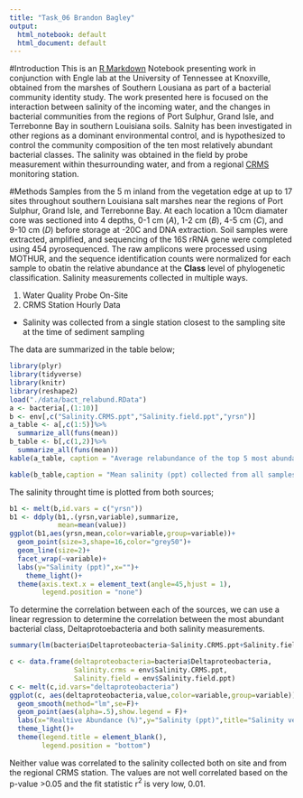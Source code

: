 ```yaml
---
title: "Task_06 Brandon Bagley"
output:
  html_notebook: default
  html_document: default
---
```

#Introduction
This is an [R Markdown](http://rmarkdown.rstudio.com) Notebook presenting work in conjunction with Engle lab at the University of Tennessee at Knoxville, obtained from the marshes of Southern Lousiana as part of a bacterial community identity study.   The work presented here is focused on the interaction between salinity of the incoming water, and the changes in bacterial communities from the regions of Port Sulphur, Grand Isle, and Terrebonne Bay in southern Louisiana soils.  Salnity has been investigated in other regions as a dominant environmental control, and is hypothesized to control the community composition of the ten most relatively abundant bacterial classes.  The salinity was obtained in the field by probe measurement within thesurrounding  water, and from a regional [CRMS](https://lacoast.gov/crms2) monitoring station.

#Methods
Samples from the 5 m inland from the vegetation edge at up to 17 sites throughout southern Louisiana salt marshes near the regions of Port Sulphur, Grand Isle, and Terrebonne Bay.  At each location a 10cm diamater core was sectioned into 4 depths, 0-1 cm (*A*), 1-2 cm (*B*), 4-5 cm (*C*), and 9-10 cm (*D*) before storage at -20C and DNA extraction.  Soil samples were extracted, amplified, and sequencing of the 16S rRNA gene were completed using 454 pyrosequenced.  The raw amplicons were processed using MOTHUR, and the sequence identification counts were normalized for each sample to obatin the relative abundance at the **Class** level of phylogenetic classification. 
Salinity measurements collected in multiple ways.

1. Water Quality Probe On-Site
2. CRMS Station Hourly Data
  + Salinity was collected from a single station closest to the sampling site at the time of sediment sampling

The data are summarized in the table below;

```r
library(plyr)
library(tidyverse)
library(knitr)
library(reshape2)
load("./data/bact_relabund.RData")
a <- bacteria[,(1:10)]
b <- env[,c("Salinity.CRMS.ppt","Salinity.field.ppt","yrsn")]
a_table <- a[,c(1:5)]%>%
  summarize_all(funs(mean))
b_table <- b[,c(1,2)]%>%
  summarize_all(funs(mean))
kable(a_table, caption = "Average relabundance of the top 5 most abundant bacterial classes (n=245)")

```
```r
kable(b_table,caption = "Mean salinity (ppt) collected from all samples (n=245)")
```

The salinity throught time is plotted from both sources;

```r
b1 <- melt(b,id.vars = c("yrsn"))
b1 <- ddply(b1,.(yrsn,variable),summarize,
            mean=mean(value))
ggplot(b1,aes(yrsn,mean,color=variable,group=variable))+
  geom_point(size=3,shape=16,color="grey50")+
  geom_line(size=2)+
  facet_wrap(~variable)+
  labs(y="Salinity (ppt)",x="")+
    theme_light()+
  theme(axis.text.x = element_text(angle=45,hjust = 1),
        legend.position = "none")

```


To determine the correlation between each of the sources, we can use a linear regression to determine the correlation between the most abundant bacterial class, Deltaprotoebacteria and both salinity measurements.

```r
summary(lm(bacteria$Deltaproteobacteria~Salinity.CRMS.ppt+Salinity.field.ppt,data=env))
```
```r
c <- data.frame(deltaproteobacteria=bacteria$Deltaproteobacteria,
                Salinity.crms = env$Salinity.CRMS.ppt,
                Salinity.field = env$Salinity.field.ppt)
c <- melt(c,id.vars="deltaproteobacteria")
ggplot(c, aes(deltaproteobacteria,value,color=variable,group=variable))+
  geom_smooth(method="lm",se=F)+
  geom_point(aes(alpha=.5),show.legend = F)+
  labs(x="Realtive Abundance (%)",y="Salinity (ppt)",title="Salinity versus the relative abundance of Deltaproteobacteria")+
  theme_light()+
  theme(legend.title = element_blank(),
        legend.position = "bottom")

```

Neither value was correlated to the salinity collected both on site and from the regional CRMS station.  The values are not well correlated based on the p-value >0.05 and the fit statistic r$^{2}$ is very low, 0.01.

